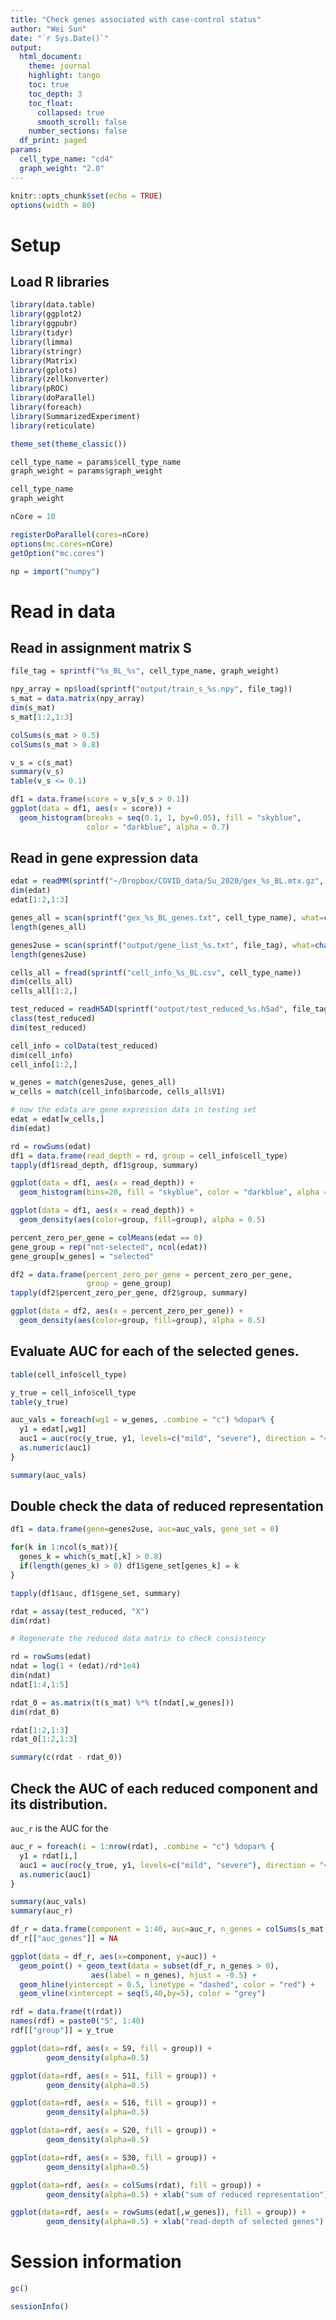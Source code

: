 ```yaml
---
title: "Check genes associated with case-control status"
author: "Wei Sun"
date: "`r Sys.Date()`"
output: 
  html_document:
    theme: journal
    highlight: tango
    toc: true
    toc_depth: 3
    toc_float:
      collapsed: true
      smooth_scroll: false
    number_sections: false
  df_print: paged
params:
  cell_type_name: "cd4"
  graph_weight: "2.0" 
---
```


```r
knitr::opts_chunk$set(echo = TRUE)
options(width = 80)
```


# Setup

## Load R libraries
```r
library(data.table)
library(ggplot2)
library(ggpubr)
library(tidyr)
library(limma)
library(stringr)
library(Matrix)
library(gplots)
library(zellkonverter)
library(pROC)
library(doParallel)
library(foreach)
library(SummarizedExperiment)
library(reticulate)

theme_set(theme_classic())

cell_type_name = params$cell_type_name
graph_weight = params$graph_weight

cell_type_name
graph_weight

nCore = 10

registerDoParallel(cores=nCore)
options(mc.cores=nCore)
getOption("mc.cores")

np = import("numpy")
```

# Read in data


## Read in assignment matrix S

```r
file_tag = sprintf("%s_BL_%s", cell_type_name, graph_weight)

npy_array = np$load(sprintf("output/train_s_%s.npy", file_tag))
s_mat = data.matrix(npy_array)
dim(s_mat)
s_mat[1:2,1:3]

colSums(s_mat > 0.5)
colSums(s_mat > 0.8)

v_s = c(s_mat)
summary(v_s)
table(v_s <= 0.1)

df1 = data.frame(score = v_s[v_s > 0.1])
ggplot(data = df1, aes(x = score)) +
  geom_histogram(breaks = seq(0.1, 1, by=0.05), fill = "skyblue", 
                 color = "darkblue", alpha = 0.7)
```


## Read in gene expression data

```r
edat = readMM(sprintf("~/Dropbox/COVID_data/Su_2020/gex_%s_BL.mtx.gz", cell_type_name))
dim(edat)
edat[1:2,1:3]

genes_all = scan(sprintf("gex_%s_BL_genes.txt", cell_type_name), what=character())
length(genes_all)

genes2use = scan(sprintf("output/gene_list_%s.txt", file_tag), what=character())
length(genes2use)

cells_all = fread(sprintf("cell_info_%s_BL.csv", cell_type_name))
dim(cells_all)
cells_all[1:2,]

test_reduced = readH5AD(sprintf("output/test_reduced_%s.h5ad", file_tag))
class(test_reduced)
dim(test_reduced)

cell_info = colData(test_reduced)
dim(cell_info)
cell_info[1:2,]

w_genes = match(genes2use, genes_all)
w_cells = match(cell_info$barcode, cells_all$V1)

# now the edata are gene expression data in testing set
edat = edat[w_cells,]
dim(edat)

rd = rowSums(edat)
df1 = data.frame(read_depth = rd, group = cell_info$cell_type)
tapply(df1$read_depth, df1$group, summary)

ggplot(data = df1, aes(x = read_depth)) +
  geom_histogram(bins=20, fill = "skyblue", color = "darkblue", alpha = 0.7)

ggplot(data = df1, aes(x = read_depth)) + 
  geom_density(aes(color=group, fill=group), alpha = 0.5)

percent_zero_per_gene = colMeans(edat == 0)
gene_group = rep("not-selected", ncol(edat))
gene_group[w_genes] = "selected"

df2 = data.frame(percent_zero_per_gene = percent_zero_per_gene, 
                 group = gene_group)
tapply(df2$percent_zero_per_gene, df2$group, summary)

ggplot(data = df2, aes(x = percent_zero_per_gene)) + 
  geom_density(aes(color=group, fill=group), alpha = 0.5)
```

## Evaluate AUC for each of the selected genes.

```r

table(cell_info$cell_type)

y_true = cell_info$cell_type
table(y_true)

auc_vals = foreach(wg1 = w_genes, .combine = "c") %dopar% {
  y1 = edat[,wg1]
  auc1 = auc(roc(y_true, y1, levels=c("mild", "severe"), direction = "<"))
  as.numeric(auc1)
}

summary(auc_vals)
```

## Double check the data of reduced representation

```r
df1 = data.frame(gene=genes2use, auc=auc_vals, gene_set = 0)

for(k in 1:ncol(s_mat)){
  genes_k = which(s_mat[,k] > 0.8)
  if(length(genes_k) > 0) df1$gene_set[genes_k] = k
}

tapply(df1$auc, df1$gene_set, summary)

rdat = assay(test_reduced, "X")
dim(rdat)

# Regenerate the reduced data matrix to check consistency

rd = rowSums(edat)
ndat = log(1 + (edat)/rd*1e4)
dim(ndat)
ndat[1:4,1:5]

rdat_0 = as.matrix(t(s_mat) %*% t(ndat[,w_genes]))
dim(rdat_0)

rdat[1:2,1:3]
rdat_0[1:2,1:3]

summary(c(rdat - rdat_0))
```

## Check the AUC of each reduced component and its distribution. 

```auc_r``` is the AUC for the 
```r

auc_r = foreach(i = 1:nrow(rdat), .combine = "c") %dopar% {
  y1 = rdat[i,]
  auc1 = auc(roc(y_true, y1, levels=c("mild", "severe"), direction = "<"))
  as.numeric(auc1)
}

summary(auc_vals)
summary(auc_r)

df_r = data.frame(component = 1:40, auc=auc_r, n_genes = colSums(s_mat > 0.8))
df_r[["auc_genes"]] = NA

ggplot(data = df_r, aes(x=component, y=auc)) + 
  geom_point() + geom_text(data = subset(df_r, n_genes > 0),
                  aes(label = n_genes), hjust = -0.5) + 
  geom_hline(yintercept = 0.5, linetype = "dashed", color = "red") + 
  geom_vline(xintercept = seq(5,40,by=5), color = "grey")

rdf = data.frame(t(rdat))
names(rdf) = paste0("S", 1:40)
rdf[["group"]] = y_true

ggplot(data=rdf, aes(x = S9, fill = group)) +
        geom_density(alpha=0.5)

ggplot(data=rdf, aes(x = S11, fill = group)) +
        geom_density(alpha=0.5)

ggplot(data=rdf, aes(x = S16, fill = group)) +
        geom_density(alpha=0.5)

ggplot(data=rdf, aes(x = S20, fill = group)) +
        geom_density(alpha=0.5)

ggplot(data=rdf, aes(x = S30, fill = group)) +
        geom_density(alpha=0.5)

ggplot(data=rdf, aes(x = colSums(rdat), fill = group)) +
        geom_density(alpha=0.5) + xlab("sum of reduced representation") 

ggplot(data=rdf, aes(x = rowSums(edat[,w_genes]), fill = group)) +
        geom_density(alpha=0.5) + xlab("read-depth of selected genes") 

```

# Session information

```r
gc()

sessionInfo()
```

